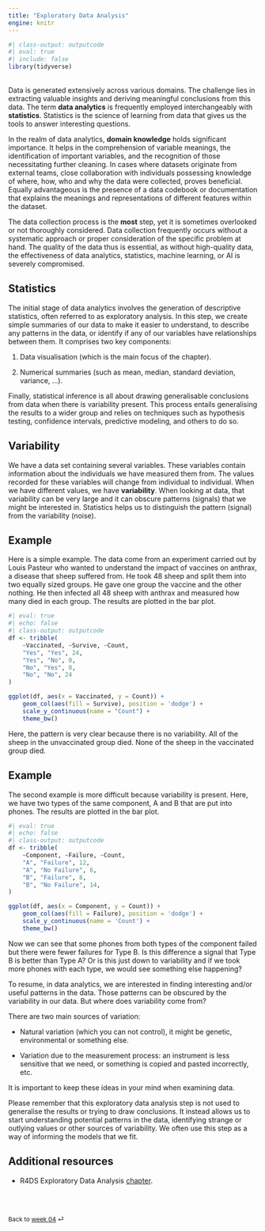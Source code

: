 ```yaml
---
title: "Exploratory Data Analysis"
engine: knitr
---
```


```r
#| class-output: outputcode
#| eval: true
#| include: false
library(tidyverse)
```

<br>
Data is generated extensively across various domains. The challenge lies in extracting valuable insights and deriving meaningful conclusions from this data. The term **data analytics** is frequently employed interchangeably with **statistics**. Statistics is the science of learning from data that gives us the tools to answer interesting questions.

In the realm of data analytics, **domain knowledge** holds significant importance. It helps in the comprehension of variable meanings, the identification of important variables, and the recognition of those necessitating further cleaning. In cases where datasets originate from external teams, close collaboration with individuals possessing knowledge of where, how, who and why the data were collected, proves beneficial. Equally advantageous is the presence of a data codebook or documentation that explains the meanings and representations of different features within the dataset.

::: {.callout-note appearance="simple"}

The data collection process is the **most** step, yet it is sometimes overlooked or not thoroughly considered. Data collection frequently occurs without a systematic approach or proper consideration of the specific problem at hand. The quality of the data thus is essential, as without high-quality data, the effectiveness of data analytics, statistics, machine learning, or AI is severely compromised.

:::

## Statistics 

The initial stage of data analytics involves the generation of descriptive statistics, often referred to as exploratory analysis. In this step, we create simple summaries of our data to make it easier to understand, to describe any patterns in the data, or identify if any of our variables have relationships between them. It comprises two key components:

1. Data visualisation (which is the main focus of the chapter).

2. Numerical summaries (such as mean, median, standard deviation, variance, ...).


Finally, statistical inference is all about drawing generalisable conclusions from data when there is variability present. This process entails generalising the results to a wider group and relies on techniques such as hypothesis testing, confidence intervals, predictive modeling, and others to do so.

## Variability

We have a data set containing several variables. These variables contain information about the individuals we have measured them from. The values recorded for these variables will change from individual to individual. When we have different values, we have **variability**. When looking at data, that variability can be very large and it can obscure patterns (signals) that we might be interested in. Statistics helps us to distinguish the pattern (signal) from the variability (noise).

::: {.callout-note appearance="simple"}

## Example

Here is a simple example. The data come from an experiment carried out by Louis Pasteur who wanted to understand the impact of vaccines on anthrax, a disease that sheep suffered from. He took 48 sheep and split them into two equally sized groups. He gave one group the vaccine and the other nothing. He then infected all 48 sheep with anthrax and measured how many died in each group. The results are plotted in the bar plot.

```r
#| eval: true
#| echo: false
#| class-output: outputcode
df <- tribble(
    ~Vaccinated, ~Survive, ~Count,
    "Yes", "Yes", 24,
    "Yes", "No", 0,
    "No", "Yes", 0,
    "No", "No", 24
)

ggplot(df, aes(x = Vaccinated, y = Count)) +
    geom_col(aes(fill = Survive), position = 'dodge') + 
    scale_y_continuous(name = "Count") +
    theme_bw()
```

Here, the pattern is very clear because there is no variability. All of the sheep in the unvaccinated group died. None of the sheep in the vaccinated group died. 

:::

::: {.callout-note appearance="simple"}

## Example

The second example is more difficult because variability is present. Here, we have two types of the same component, A and B that are put into phones. The results are plotted in the bar plot.

```r
#| eval: true
#| echo: false
#| class-output: outputcode
df <- tribble(
    ~Component, ~Failure, ~Count,
    "A", "Failure", 12,
    "A", "No Failure", 6,
    "B", "Failure", 8,
    "B", "No Failure", 14,
)

ggplot(df, aes(x = Component, y = Count)) +
    geom_col(aes(fill = Failure), position = 'dodge') + 
    scale_y_continuous(name = 'Count') +
    theme_bw()

```

Now we can see that some phones from both types of the component failed but there were fewer failures for Type B. Is this difference a signal that Type B is better than Type A? Or is this just down to variability and if we took more phones with each type, we would see something else happening?

:::

To resume, in data analytics, we are interested in finding interesting and/or useful patterns in the data. Those patterns can be obscured by the variability in our data. But where does variability come from? 

There are two main sources of variation:

* Natural variation (which you can not control), it might be genetic, environmental or something else.

* Variation due to the measurement process: an instrument is less sensitive that we need, or something is copied and pasted incorrectly, etc.

It is important to keep these ideas in your mind when examining data.

::: {.callout-note appearance="simple"}

Please remember that this exploratory data analysis step is not used to generalise the results or trying to draw conclusions. It instead allows us to start understanding potential patterns in the data, identifying strange or outlying values or other sources of variability. We often use this step as a way of informing the models that we fit. 

:::

## Additional resources

* R4DS Exploratory Data Analysis [chapter](https://r4ds.hadley.nz/eda).


<br><br>

::: {style="font-size: 0.875em;"}
Back to [week 04](/weeks/week-4.qmd) ⏎
:::